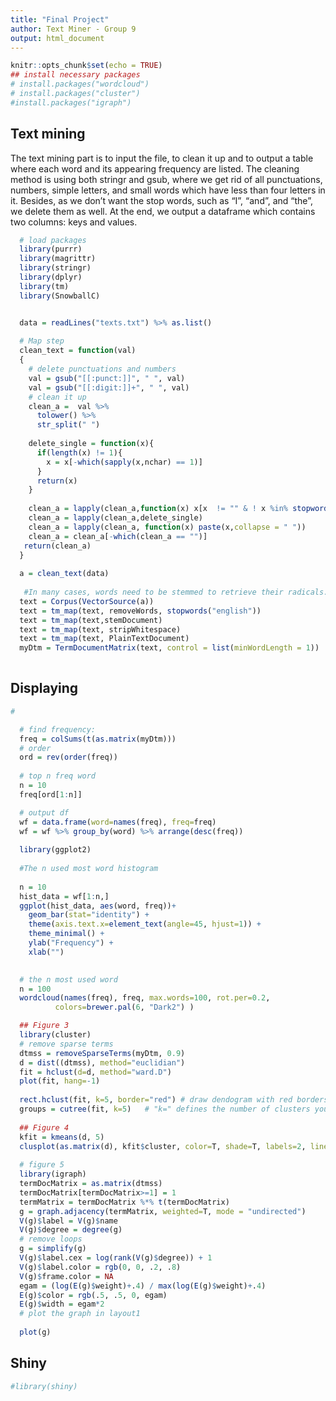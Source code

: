 ```yaml
---
title: "Final Project"
author: Text Miner - Group 9
output: html_document
---
```


```r
knitr::opts_chunk$set(echo = TRUE)
## install necessary packages
# install.packages("wordcloud")
# install.packages("cluster")
#install.packages("igraph")

```

## Text mining

The text mining part is to input the file, to clean it up and to output a table where each word and its appearing frequency are listed. The cleaning method is using both stringr and gsub, where we get rid of all punctuations, numbers, simple letters, and small words which have less than four letters in it. Besides, as we don't want the stop words, such as "I", "and", and "the", we delete them as well. At the end, we output a dataframe which contains two columns: keys and values.

```r
  # load packages
  library(purrr)
  library(magrittr)
  library(stringr)
  library(dplyr)
  library(tm)
  library(SnowballC)   


  data = readLines("texts.txt") %>% as.list()
  
  # Map step
  clean_text = function(val)
  {
    # delete punctuations and numbers
    val = gsub("[[:punct:]]", " ", val)
    val = gsub("[[:digit:]]+", " ", val)
    # clean it up
    clean_a =  val %>%
      tolower() %>%
      str_split(" ") 
    
    delete_single = function(x){
      if(length(x) != 1){
        x = x[-which(sapply(x,nchar) == 1)]
      }
      return(x)
    }
    
    clean_a = lapply(clean_a,function(x) x[x  != "" & ! x %in% stopwords("en")])
    clean_a = lapply(clean_a,delete_single)
    clean_a = lapply(clean_a, function(x) paste(x,collapse = " "))
    clean_a = clean_a[-which(clean_a == "")]
   return(clean_a)
  }
  
  a = clean_text(data)
  
   #In many cases, words need to be stemmed to retrieve their radicals. For instance, "example" and "examples" are both stemmed to "exampl". However, after that, one may want to complete the stems to their original forms, so that the words would look "normal".
  text = Corpus(VectorSource(a))
  text = tm_map(text, removeWords, stopwords("english"))
  text = tm_map(text,stemDocument)  
  text = tm_map(text, stripWhitespace) 
  text = tm_map(text, PlainTextDocument) 
  myDtm = TermDocumentMatrix(text, control = list(minWordLength = 1))
  

```

## Displaying

```r

#

  # find frequency: 
  freq = colSums(t(as.matrix(myDtm)))
  # order   
  ord = rev(order(freq))
  
  # top n freq word 
  n = 10
  freq[ord[1:n]]

  # output df
  wf = data.frame(word=names(freq), freq=freq) 
  wf = wf %>% group_by(word) %>% arrange(desc(freq))
  
  library(ggplot2)
  
  #The n used most word histogram
  
  n = 10
  hist_data = wf[1:n,]
  ggplot(hist_data, aes(word, freq))+
    geom_bar(stat="identity") +
    theme(axis.text.x=element_text(angle=45, hjust=1)) +
    theme_minimal() + 
    ylab("Frequency") +
    xlab("")
     

  # the n most used word 
  n = 100
  wordcloud(names(freq), freq, max.words=100, rot.per=0.2, 
          colors=brewer.pal(6, "Dark2") )   

  ## Figure 3 
  library(cluster)   
  # remove sparse terms
  dtmss = removeSparseTerms(myDtm, 0.9) 
  d = dist((dtmss), method="euclidian")
  fit = hclust(d=d, method="ward.D")   
  plot(fit, hang=-1)   
  
  rect.hclust(fit, k=5, border="red") # draw dendogram with red borders around the 5 clusters   
  groups = cutree(fit, k=5)   # "k=" defines the number of clusters you are using   
  
  ## Figure 4
  kfit = kmeans(d, 5)   
  clusplot(as.matrix(d), kfit$cluster, color=T, shade=T, labels=2, lines=0)
  
  # figure 5
  library(igraph)
  termDocMatrix = as.matrix(dtmss)
  termDocMatrix[termDocMatrix>=1] = 1
  termMatrix = termDocMatrix %*% t(termDocMatrix)
  g = graph.adjacency(termMatrix, weighted=T, mode = "undirected")
  V(g)$label = V(g)$name
  V(g)$degree = degree(g)
  # remove loops
  g = simplify(g)
  V(g)$label.cex = log(rank(V(g)$degree)) + 1
  V(g)$label.color = rgb(0, 0, .2, .8)
  V(g)$frame.color = NA
  egam = (log(E(g)$weight)+.4) / max(log(E(g)$weight)+.4)
  E(g)$color = rgb(.5, .5, 0, egam)
  E(g)$width = egam*2
  # plot the graph in layout1
  
  plot(g)

```


## Shiny

```r
#library(shiny)


```